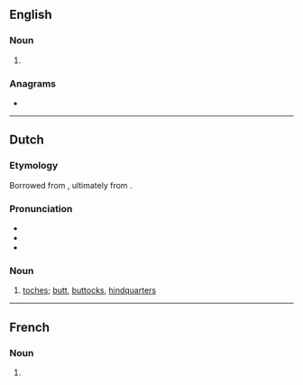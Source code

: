 ==English==

===Noun===
{{head|en|noun form}}

# {{plural of|en|toge}}

===Anagrams===
* {{anagrams|en|a=egost|go set|goest|gotes}}

----

==Dutch==

===Etymology===
Borrowed from {{bor|nl|yi|תּחת|tr=tokhes|t=butt}}, ultimately from {{bor|nl|he|תַּחַת}}.

===Pronunciation===
* {{IPA|nl|/ˈtoː.xəs/}}
* {{audio|nl|Nl-toges.ogg|Audio}}
* {{hyphenation|nl|to|ges}}

===Noun===
{{nl-noun|m|-|-}}

# {{lb|nl|colloquial|originally|Bargoens}} [[toches]]; [[butt]], [[buttocks]], [[hindquarters]]
#:{{ux|nl|Van te lang zitten op harde banken krijg ik last van mijn '''toges'''.|I get pain in my '''tushie''' from sitting on benches for too long.}}

----

==French==

===Noun===
{{head|fr|noun plural form|g=f}}

# {{plural of|fr|toge}}